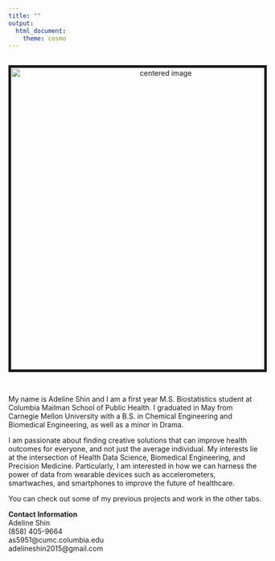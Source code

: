 ```yaml
---
title: ""
output: 
  html_document:
    theme: cosmo
---
```

<head>
<!-- Global site tag (gtag.js) - Google Analytics -->
<script async src="https://www.googletagmanager.com/gtag/js?id=UA-91329217-2"></script>
<script>
  window.dataLayer = window.dataLayer || [];
  function gtag(){dataLayer.push(arguments);}
  gtag('js', new Date());

  gtag('config', 'UA-91329217-2');
</script>
</head>

<br> <center>
<img src="./files/DSC_0082.jpg" style="border:5px solid" width="600" height="auto" alt="centered image">
</center> <br>

My name is Adeline Shin and I am a first year M.S. Biostatistics student at Columbia Mailman School of Public Health. I graduated in May from Carnegie Mellon University with a B.S. in Chemical Engineering and Biomedical Engineering, as well as a minor in Drama.

I am passionate about finding creative solutions that can improve health outcomes for everyone, and not just the average individual. My interests lie at the intersection of Health Data Science, Biomedical Engineering, and Precision Medicine. Particularly, I am interested in how we can harness the power of data from wearable devices such as accelerometers, smartwaches, and smartphones to improve the future of healthcare.

You can check out some of my previous projects and work in the other tabs.
<br>

**Contact Information**  
Adeline Shin  
(858) 405-9664  
as5951@cumc.columbia.edu  
adelineshin2015@gmail.com
